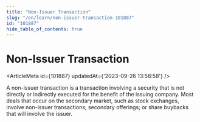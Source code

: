 ```yaml
---
title: "Non-Issuer Transaction"
slug: "/en/learn/non-issuer-transaction-101887"
id: "101887"
hide_table_of_contents: true
---
```



# Non-Issuer Transaction

<ArticleMeta id={101887} updatedAt={'2023-09-26 13:58:58'} />
<div className='border-solid border-b border-t-0 my-4 border-[var(--ifm-color-gray-300)]' />

A non-issuer transaction is a transaction involving a security that is not directly or indirectly executed for the benefit of the issuing company. Most deals that occur on the secondary market, such as stock exchanges, involve non-issuer transactions; secondary offerings; or share buybacks that will involve the issuer.
